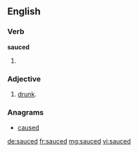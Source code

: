 ==English==

===Verb===
'''sauced'''

# {{past of|[[sauce]]}}

===Adjective===
{{en-adj}}

# {{slang}} [[drunk]].

===Anagrams===
* [[caused#English|caused]]

[[de:sauced]]
[[fr:sauced]]
[[mg:sauced]]
[[vi:sauced]]